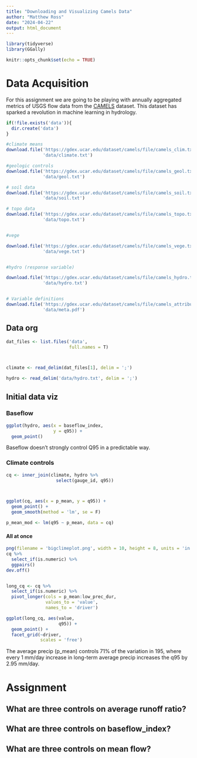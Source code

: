 ```yaml
---
title: "Downloading and Visualizing Camels Data"
author: "Matthew Ross"
date: "2024-04-22"
output: html_document
---
```


```r
library(tidyverse)
library(GGally)

knitr::opts_chunk$set(echo = TRUE)
```


# Data Acquisition

For this assignment we are going to be playing with annually
aggregated metrics of USGS flow data from the [CAMELS](https://ral.ucar.edu/solutions/products/camels) dataset. This dataset
has sparked a revolution in machine learning in hydrology. 


```r
if(!file.exists('data')){
  dir.create('data')
}

#climate means
download.file('https://gdex.ucar.edu/dataset/camels/file/camels_clim.txt',
              'data/climate.txt')

#geologic controls
download.file('https://gdex.ucar.edu/dataset/camels/file/camels_geol.txt',
              'data/geol.txt')

# soil data
download.file('https://gdex.ucar.edu/dataset/camels/file/camels_soil.txt',
              'data/soil.txt')

# topo data
download.file('https://gdex.ucar.edu/dataset/camels/file/camels_topo.txt',
              'data/topo.txt')


#vege 

download.file('https://gdex.ucar.edu/dataset/camels/file/camels_vege.txt',
              'data/vege.txt')


#hydro (response variable)

download.file('https://gdex.ucar.edu/dataset/camels/file/camels_hydro.txt',
              'data/hydro.txt')


# Variable definitions
download.file('https://gdex.ucar.edu/dataset/camels/file/camels_attributes_v2.0.pdf',
              'data/meta.pdf')

```


## Data org


```r
dat_files <- list.files('data',
                        full.names = T)



climate <- read_delim(dat_files[1], delim = ';')

hydro <- read_delim('data/hydro.txt', delim = ';')
```

## Initial data viz


### Baseflow 


```r

ggplot(hydro, aes(x = baseflow_index,
                  y = q95)) + 
  geom_point()


```


Baseflow doesn't strongly control Q95 in a predictable way. 



### Climate controls


```r

cq <- inner_join(climate, hydro %>%
                   select(gauge_id, q95))



ggplot(cq, aes(x = p_mean, y = q95)) + 
  geom_point() + 
  geom_smooth(method = 'lm', se = F)

p_mean_mod <- lm(q95 ~ p_mean, data = cq)

```


#### All at once

```r

png(filename = 'bigclimeplot.png', width = 10, height = 8, units = 'in', res = 300)
cq %>%
  select_if(is.numeric) %>%
  ggpairs()
dev.off()


long_cq <- cq %>%
  select_if(is.numeric) %>%
  pivot_longer(cols = p_mean:low_prec_dur,
               values_to = 'value',
               names_to = 'driver')

ggplot(long_cq, aes(value,
                    q95)) +
  geom_point() +
  facet_grid(~driver,
             scales = 'free')
```

The average precip (p_mean) controls 71% of the variation in 195, where every 1 mm/day increase in long-term average precip increases the q95 by 2.95 mm/day. 


# Assignment

## What are three controls on average runoff ratio? 

## What are three controls on baseflow_index? 

## What are three controls on mean flow? 




